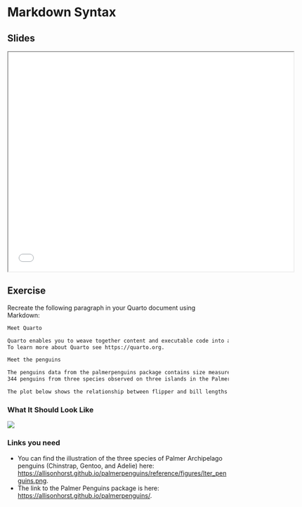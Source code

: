 # Markdown Syntax {.unnumbered}

## Slides

```{=html}
<iframe width="650" height="500" src="slides/writing.html"></iframe>
```

## Exercise

Recreate the following paragraph in your Quarto document using Markdown:

```markdown
Meet Quarto

Quarto enables you to weave together content and executable code into a finished document. 
To learn more about Quarto see https://quarto.org.

Meet the penguins

The penguins data from the palmerpenguins package contains size measurements for 
344 penguins from three species observed on three islands in the Palmer Archipelago, Antarctica. 

The plot below shows the relationship between flipper and bill lengths of these penguins.
```

### What It Should Look Like

![](https://quarto.org/docs/get-started/hello/images/rstudio-text.png)

### Links you need

- You can find the illustration of the three species of Palmer Archipelago penguins (Chinstrap, Gentoo, and Adelie) here: [https://allisonhorst.github.io/palmerpenguins/reference/figures/lter_penguins.png](https://allisonhorst.github.io/palmerpenguins/reference/figures/lter_penguins.png).
- The link to the Palmer Penguins package is here: [https://allisonhorst.github.io/palmerpenguins/](https://allisonhorst.github.io/palmerpenguins/).